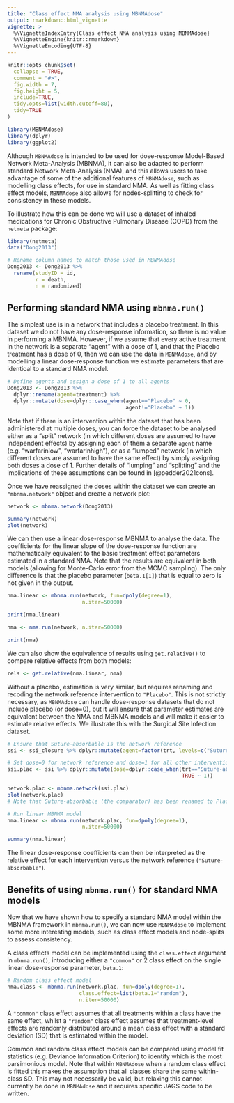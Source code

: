 ---
title: "Class effect NMA analysis using MBNMAdose"
output: rmarkdown::html_vignette
vignette: >
  %\VignetteIndexEntry{Class effect NMA analysis using MBNMAdose}
  %\VignetteEngine{knitr::rmarkdown}
  %\VignetteEncoding{UTF-8}
---

```{r, include = FALSE}
knitr::opts_chunk$set(
  collapse = TRUE,
  comment = "#>",
  fig.width = 7,
  fig.height = 5,
  include=TRUE,
  tidy.opts=list(width.cutoff=80),
  tidy=TRUE
)
```

```{r setup, include = FALSE}
library(MBNMAdose)
library(dplyr)
library(ggplot2)
```

Although `MBNMAdose` is intended to be used for dose-response Model-Based Network Meta-Analysis (MBNMA), it can also be adapted to perform standard Network Meta-Analysis (NMA), and this allows users to take advantage of some of the additional features of `MBNMAdose`, such as modelling class effects, for use in standard NMA. As well as fitting class effect models, `MBNMAdose` also allows for nodes-splitting to check for consistency in these models.

To illustrate how this can be done we will use a dataset of inhaled medications for Chronic Obstructive Pulmonary Disease (COPD) from the `netmeta` package:

```{r, loaddata}
library(netmeta)
data("Dong2013")

# Rename column names to match those used in MBNMAdose
Dong2013 <- Dong2013 %>% 
  rename(studyID = id,
         r = death,
         n = randomized)
```


## Performing standard NMA using `mbnma.run()`

The simplest use is in a network that includes a placebo treatment. In this dataset we do not have any dose-response information, so there is no value in performing a MBNMA. However, if we assume that every active treatment in the network is a separate "agent" with a dose of 1, and that the Placebo treatment has a dose of 0, then we can use the data in `MBNMAdose`, and by modelling a linear dose-response function we estimate parameters that are identical to a standard NMA model. 

```{r}
# Define agents and assign a dose of 1 to all agents
Dong2013 <- Dong2013 %>% 
  dplyr::rename(agent=treatment) %>%
  dplyr::mutate(dose=dplyr::case_when(agent=="Placebo" ~ 0,
                                      agent!="Placebo" ~ 1))
```

Note that if there is an intervention within the dataset that has been administered at multiple doses, you can force the dataset to be analysed either as a "split" network (in which different doses are assumed to have independent effects) by assigning each of them a separate `agent` name (e.g. "warfarinlow", "warfarinhigh"), or as a "lumped" network (in which different doses are assumed to have the same effect) by simply assigning both doses a dose of 1. Further details of "lumping" and "splitting" and the implications of these assumptions can be found in [@pedder2021cons].

Once we have reassigned the doses within the dataset we can create an `"mbnma.network"` object and create a network plot:

```{r, network.plot, message=FALSE}
network <- mbnma.network(Dong2013)
```
```{r}
summary(network)
plot(network)
```

We can then use a linear dose-response MBNMA to analyse the data. The coefficients for the linear slope of the dose-response function are mathematically equivalent to the basic treatment effect parameters estimated in a standard NMA. Note that the results are equivalent in both models (allowing for Monte-Carlo error from the MCMC sampling). The only difference is that the placebo parameter (`beta.1[1]`) that is equal to zero is not given in the output.

```{r, standard.nma, results="hide"}
nma.linear <- mbnma.run(network, fun=dpoly(degree=1),
                        n.iter=50000)
```
```{r}
print(nma.linear)
```

```{r, results="hide"}
nma <- nma.run(network, n.iter=50000)
```
```{r}
print(nma)
```

We can also show the equivalence of results using `get.relative()` to compare relative effects from both models:

```{r}
rels <- get.relative(nma.linear, nma)
```

Without a placebo, estimation is very similar, but requires renaming and recoding the network reference intervention to `"Placebo"`. This is not strictly necessary, as `MBNMAdose` can handle dose-response datasets that do not include placebo (or dose=0), but it will ensure that parameter estimates are equivalent between the NMA and MBNMA models and will make it easier to estimate relative effects. We illustrate this with the Surgical Site Infection dataset.

```{r}
# Ensure that Suture-absorbable is the network reference
ssi <- ssi_closure %>% dplyr::mutate(agent=factor(trt, levels=c("Suture-absorbable", unique(ssi_closure$trt)[-1])))

# Set dose=0 for network reference and dose=1 for all other interventions
ssi.plac <- ssi %>% dplyr::mutate(dose=dplyr::case_when(trt=="Suture-absorbable" ~ 0,
                                                        TRUE ~ 1))

network.plac <- mbnma.network(ssi.plac)
plot(network.plac)
# Note that Suture-absorbable (the comparator) has been renamed to Placebo
```
```{r, results="hide"}
# Run linear MBNMA model
nma.linear <- mbnma.run(network.plac, fun=dpoly(degree=1),
                        n.iter=50000)
```
```{r}
summary(nma.linear)
```

The linear dose-response coefficients can then be interpreted as the relative effect for each intervention versus the network reference (`"Suture-absorbable"`). 


## Benefits of using `mbnma.run()` for standard NMA models

Now that we have shown how to specify a standard NMA model within the MBNMA framework in `mbnma.run()`, we can now use `MBNMAdose` to implement some more interesting models, such as class effect models and node-splits to assess consistency.

A class effects model can be implemented using the `class.effect` argument in `mbnma.run()`, introducing either a `"common"` or 2 class effect on the single linear dose-response parameter, `beta.1`:

```{r, eval=FALSE}
# Random class effect model
nma.class <- mbnma.run(network.plac, fun=dpoly(degree=1),
                       class.effect=list(beta.1="random"),
                       n.iter=50000)
```

A `"common"` class effect assumes that all treatments within a class have the same effect, whilst a `"random"` class effect assumes that treatment-level effects are randomly distributed around a mean class effect with a standard deviation (SD) that is estimated within the model.

Common and random class effect models can be compared using model fit statistics (e.g. Deviance Information Criterion) to identify which is the most parsimonious model. Note that within `MBNMAdose` when a random class effect is fitted this makes the assumption that all classes share the same within-class SD. This may not necessarily be valid, but relaxing this cannot currently be done in `MBNMAdose` and it requires specific JAGS code to be written.
